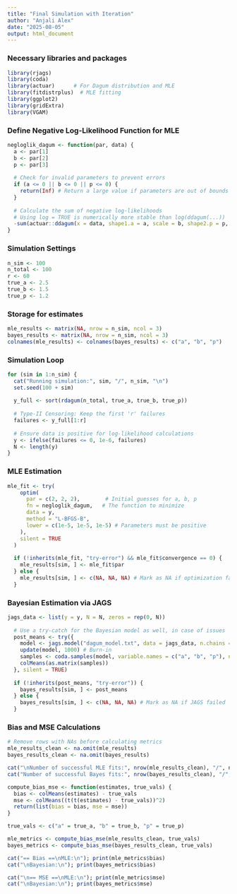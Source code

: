 ```yaml
---
title: "Final Simulation with Iteration"
author: "Anjali Alex"
date: "2025-08-05"
output: html_document
---
```


### Necessary libraries and packages
```r
library(rjags)
library(coda)
library(actuar)      # For Dagum distribution and MLE
library(fitdistrplus)  # MLE fitting
library(ggplot2)
library(gridExtra)
library(VGAM)
```

### Define Negative Log-Likelihood Function for MLE
```r
negloglik_dagum <- function(par, data) {
  a <- par[1]
  b <- par[2]
  p <- par[3]
  
  # Check for invalid parameters to prevent errors
  if (a <= 0 || b <= 0 || p <= 0) {
    return(Inf) # Return a large value if parameters are out of bounds
  }
  
  # Calculate the sum of negative log-likelihoods
  # Using log = TRUE is numerically more stable than log(ddagum(...))
  -sum(actuar::ddagum(x = data, shape1.a = a, scale = b, shape2.p = p, log = TRUE))
}
```


### Simulation Settings
```r
n_sim <- 100
n_total <- 100
r <- 60
true_a <- 2.5
true_b <- 1.5
true_p <- 1.2
```

### Storage for estimates
```r
mle_results <- matrix(NA, nrow = n_sim, ncol = 3)
bayes_results <- matrix(NA, nrow = n_sim, ncol = 3)
colnames(mle_results) <- colnames(bayes_results) <- c("a", "b", "p")
```

### Simulation Loop
```r
for (sim in 1:n_sim) {
  cat("Running simulation:", sim, "/", n_sim, "\n")
  set.seed(100 + sim)
  
  y_full <- sort(rdagum(n_total, true_a, true_b, true_p))
  
  # Type-II Censoring: Keep the first 'r' failures
  failures <- y_full[1:r]
  
  # Ensure data is positive for log-likelihood calculations
  y <- ifelse(failures <= 0, 1e-6, failures)
  N <- length(y)
}
```

### MLE Estimation
```r
mle_fit <- try(
    optim(
      par = c(2, 2, 2),        # Initial guesses for a, b, p
      fn = negloglik_dagum,   # The function to minimize
      data = y,
      method = "L-BFGS-B",
      lower = c(1e-5, 1e-5, 1e-5) # Parameters must be positive
    ),
    silent = TRUE
  )
  
  if (!inherits(mle_fit, "try-error") && mle_fit$convergence == 0) {
    mle_results[sim, ] <- mle_fit$par
  } else {
    mle_results[sim, ] <- c(NA, NA, NA) # Mark as NA if optimization failed
  }
```

### Bayesian Estimation via JAGS
```r
jags_data <- list(y = y, N = N, zeros = rep(0, N))
  
  # Use a try-catch for the Bayesian model as well, in case of issues
  post_means <- try({
    model <- jags.model("dagum_model.txt", data = jags_data, n.chains = 2, n.adapt = 1000, quiet = TRUE)
    update(model, 1000) # Burn-in
    samples <- coda.samples(model, variable.names = c("a", "b", "p"), n.iter = 2000)
    colMeans(as.matrix(samples))
  }, silent = TRUE)
  
  if (!inherits(post_means, "try-error")) {
    bayes_results[sim, ] <- post_means
  } else {
    bayes_results[sim, ] <- c(NA, NA, NA) # Mark as NA if JAGS failed
  }

```

### Bias and MSE Calculations
```r
# Remove rows with NAs before calculating metrics
mle_results_clean <- na.omit(mle_results)
bayes_results_clean <- na.omit(bayes_results)

cat("\nNumber of successful MLE fits:", nrow(mle_results_clean), "/", n_sim, "\n")
cat("Number of successful Bayes fits:", nrow(bayes_results_clean), "/", n_sim, "\n\n")

compute_bias_mse <- function(estimates, true_vals) {
  bias <- colMeans(estimates) - true_vals
  mse <- colMeans((t(t(estimates) - true_vals))^2)
  return(list(bias = bias, mse = mse))
}

true_vals <- c("a" = true_a, "b" = true_b, "p" = true_p)

mle_metrics <- compute_bias_mse(mle_results_clean, true_vals)
bayes_metrics <- compute_bias_mse(bayes_results_clean, true_vals)

cat("== Bias ==\nMLE:\n"); print(mle_metrics$bias)
cat("\nBayesian:\n"); print(bayes_metrics$bias)

cat("\n== MSE ==\nMLE:\n"); print(mle_metrics$mse)
cat("\nBayesian:\n"); print(bayes_metrics$mse)
```

